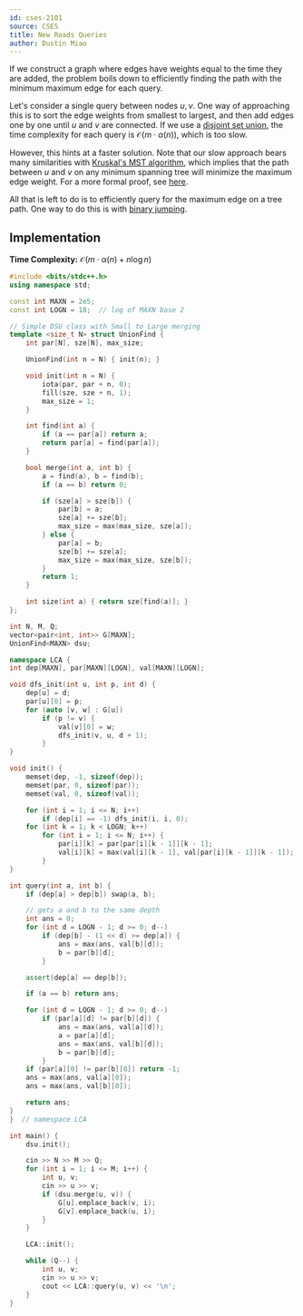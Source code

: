 ```yaml
---
id: cses-2101
source: CSES
title: New Roads Queries
author: Dustin Miao
---
```


If we construct a graph where edges have weights equal to the time they are added, the problem boils down to efficiently finding the path with the minimum maximum edge for each query.

Let's consider a single query between nodes $u, v$. One way of approaching this is to sort the edge weights from smallest to largest, and then add edges one by one until $u$ and $v$ are connected. If we use a [disjoint set union](/thermodynamics/dsu), the time complexity for each query is $\mathcal{O}(m \cdot \alpha(n))$, which is too slow.

However, this hints at a faster solution. Note that our slow approach bears many similarities with [Kruskal's MST algorithm](/thermodynamics/mst/#kruskals), which implies that the path between $u$ and $v$ on any minimum spanning tree will minimize the maximum edge weight. For a more formal proof, see [here](https://www.geeksforgeeks.org/minimum-bottleneck-spanning-treembst/).

All that is left to do is to efficiently query for the maximum edge on a tree path. One way to do this is with [binary jumping](/plat/binary-jump).

## Implementation

**Time Complexity:** $\mathcal{O}(m \cdot \alpha(n) + n\log n)$

<LanguageSection>
<CPPSection>

```cpp
#include <bits/stdc++.h>
using namespace std;

const int MAXN = 2e5;
const int LOGN = 18;  // log of MAXN base 2

// Simple DSU class with Small to Large merging
template <size_t N> struct UnionFind {
	int par[N], sze[N], max_size;

	UnionFind(int n = N) { init(n); }

	void init(int n = N) {
		iota(par, par + n, 0);
		fill(sze, sze + n, 1);
		max_size = 1;
	}

	int find(int a) {
		if (a == par[a]) return a;
		return par[a] = find(par[a]);
	}

	bool merge(int a, int b) {
		a = find(a), b = find(b);
		if (a == b) return 0;

		if (sze[a] > sze[b]) {
			par[b] = a;
			sze[a] += sze[b];
			max_size = max(max_size, sze[a]);
		} else {
			par[a] = b;
			sze[b] += sze[a];
			max_size = max(max_size, sze[b]);
		}
		return 1;
	}

	int size(int a) { return sze[find(a)]; }
};

int N, M, Q;
vector<pair<int, int>> G[MAXN];
UnionFind<MAXN> dsu;

namespace LCA {
int dep[MAXN], par[MAXN][LOGN], val[MAXN][LOGN];

void dfs_init(int u, int p, int d) {
	dep[u] = d;
	par[u][0] = p;
	for (auto [v, w] : G[u])
		if (p != v) {
			val[v][0] = w;
			dfs_init(v, u, d + 1);
		}
}

void init() {
	memset(dep, -1, sizeof(dep));
	memset(par, 0, sizeof(par));
	memset(val, 0, sizeof(val));

	for (int i = 1; i <= N; i++)
		if (dep[i] == -1) dfs_init(i, i, 0);
	for (int k = 1; k < LOGN; k++)
		for (int i = 1; i <= N; i++) {
			par[i][k] = par[par[i][k - 1]][k - 1];
			val[i][k] = max(val[i][k - 1], val[par[i][k - 1]][k - 1]);
		}
}

int query(int a, int b) {
	if (dep[a] > dep[b]) swap(a, b);

	// gets a and b to the same depth
	int ans = 0;
	for (int d = LOGN - 1; d >= 0; d--)
		if (dep[b] - (1 << d) >= dep[a]) {
			ans = max(ans, val[b][d]);
			b = par[b][d];
		}

	assert(dep[a] == dep[b]);

	if (a == b) return ans;

	for (int d = LOGN - 1; d >= 0; d--)
		if (par[a][d] != par[b][d]) {
			ans = max(ans, val[a][d]);
			a = par[a][d];
			ans = max(ans, val[b][d]);
			b = par[b][d];
		}
	if (par[a][0] != par[b][0]) return -1;
	ans = max(ans, val[a][0]);
	ans = max(ans, val[b][0]);

	return ans;
}
}  // namespace LCA

int main() {
	dsu.init();

	cin >> N >> M >> Q;
	for (int i = 1; i <= M; i++) {
		int u, v;
		cin >> u >> v;
		if (dsu.merge(u, v)) {
			G[u].emplace_back(v, i);
			G[v].emplace_back(u, i);
		}
	}

	LCA::init();

	while (Q--) {
		int u, v;
		cin >> u >> v;
		cout << LCA::query(u, v) << '\n';
	}
}
```
</CPPSection>
</LanguageSection>
